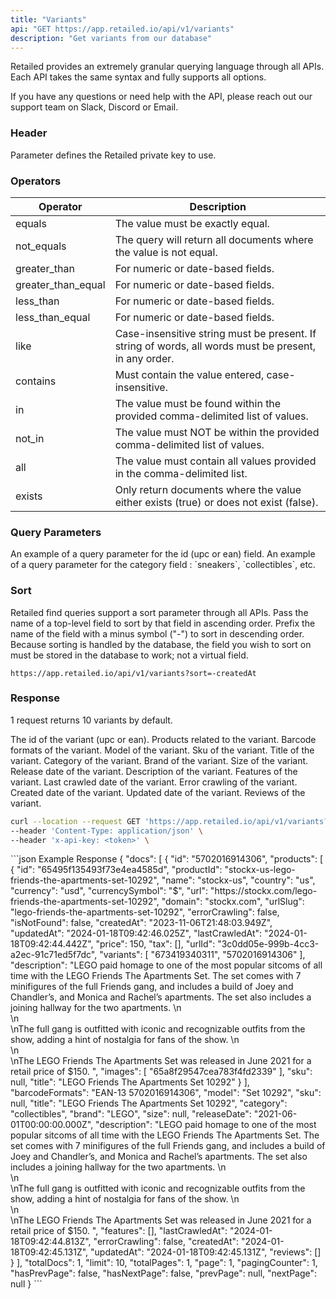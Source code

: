 ```yaml
---
title: "Variants"
api: "GET https://app.retailed.io/api/v1/variants"
description: "Get variants from our database"
---
```


Retailed provides an extremely granular querying language through all APIs. Each API takes the same syntax and fully supports all options.

<Tip>If you have any questions or need help with the API, please reach out our support team on Slack, Discord or Email.</Tip>


### Header

<ParamField header="x-api-key" type="string" required={true}>
    Parameter defines the Retailed private key to use.
</ParamField>

### Operators

| Operator           | Description                                                                                           |
|--------------------|-------------------------------------------------------------------------------------------------------|
| equals             | The value must be exactly equal.                                                                      |
| not_equals         | The query will return all documents where the value is not equal.                                     |
| greater_than       | For numeric or date-based fields.                                                                     |
| greater_than_equal | For numeric or date-based fields.                                                                     |
| less_than          | For numeric or date-based fields.                                                                     |
| less_than_equal    | For numeric or date-based fields.                                                                     |
| like               | Case-insensitive string must be present. If string of words, all words must be present, in any order. |
| contains           | Must contain the value entered, case-insensitive.                                                     |
| in                 | The value must be found within the provided comma-delimited list of values.                           |
| not_in             | The value must NOT be within the provided comma-delimited list of values.                             |
| all                | The value must contain all values provided in the comma-delimited list.                               |
| exists             | Only return documents where the value either exists (true) or does not exist (false).                 |

### Query Parameters

<ParamField query="where[or][0][and][0][id][equals]" type="string" optional={true} placeholder="5702016914306">
    An example of a query parameter for the id (upc or ean) field.
</ParamField>

<ParamField query="where[or][0][and][0][category][equals]" type="string" optional={true} placeholder="collectibles">
    An example of a query parameter for the category field : `sneakers`, `collectibles`, etc.
</ParamField>

### Sort

Retailed find queries support a sort parameter through all APIs. Pass the name of a top-level field to sort by that field in ascending order.
Prefix the name of the field with a minus symbol ("-") to sort in descending order.
Because sorting is handled by the database, the field you wish to sort on must be stored in the database to work; not a virtual field.

`https://app.retailed.io/api/v1/variants?sort=-createdAt`

### Response

<Info>1 request returns 10 variants by default.</Info>

<ResponseField name="variants" type="Variants Object">
    <Expandable title="docs">
        <ResponseField name="id" type="string">
            The id of the variant (upc or ean).
          </ResponseField>
        <ResponseField name="products" type="Products Object">
            Products related to the variant.
        </ResponseField>
        <ResponseField name="barcodeFormats" type="string">
            Barcode formats of the variant.
        </ResponseField>
        <ResponseField name="model" type="string">
            Model of the variant.
        </ResponseField>
        <ResponseField name="sku" type="string">
            Sku of the variant.
        </ResponseField>
        <ResponseField name="title" type="string">
            Title of the variant.
        </ResponseField>
        <ResponseField name="category" type="string">
            Category of the variant.
        </ResponseField>
        <ResponseField name="brand" type="string">
            Brand of the variant.
        </ResponseField>
        <ResponseField name="size" type="string">
            Size of the variant.
        </ResponseField>
        <ResponseField name="releaseDate" type="string">
            Release date of the variant.
        </ResponseField>
        <ResponseField name="description" type="string">
            Description of the variant.
        </ResponseField>
        <ResponseField name="features" type="array">
            Features of the variant.
        </ResponseField>
        <ResponseField name="lastCrawledAt" type="string">
            Last crawled date of the variant.
        </ResponseField>
        <ResponseField name="errorCrawling" type="boolean">
            Error crawling of the variant.
        </ResponseField>
        <ResponseField name="createdAt" type="string">
            Created date of the variant.
        </ResponseField>
        <ResponseField name="updatedAt" type="string">
            Updated date of the variant.
        </ResponseField>
        <ResponseField name="reviews" type="array">
            Reviews of the variant.
        </ResponseField>
    </Expandable>
</ResponseField>

<RequestExample>

```bash Request upc or ean
curl --location --request GET 'https://app.retailed.io/api/v1/variants?where[or][0][and][0][id][equals]=5702016914306' \
--header 'Content-Type: application/json' \
--header 'x-api-key: <token>' \
```

</RequestExample>


<ResponseExample>
```json Example Response
{
    "docs": [
        {
            "id": "5702016914306",
            "products": [
                {
                    "id": "65495f135493f73e4ea4585d",
                    "productId": "stockx-us-lego-friends-the-apartments-set-10292",
                    "name": "stockx-us",
                    "country": "us",
                    "currency": "usd",
                    "currencySymbol": "$",
                    "url": "https://stockx.com/lego-friends-the-apartments-set-10292",
                    "domain": "stockx.com",
                    "urlSlug": "lego-friends-the-apartments-set-10292",
                    "errorCrawling": false,
                    "isNotFound": false,
                    "createdAt": "2023-11-06T21:48:03.949Z",
                    "updatedAt": "2024-01-18T09:42:46.025Z",
                    "lastCrawledAt": "2024-01-18T09:42:44.442Z",
                    "price": 150,
                    "tax": [],
                    "urlId": "3c0dd05e-999b-4cc3-a2ec-91c71ed5f7dc",
                    "variants": [
                        "673419340311",
                        "5702016914306"
                    ],
                    "description": "LEGO paid homage to one of the most popular sitcoms of all time with the LEGO Friends The Apartments Set. The set comes with 7 minifigures of the full Friends gang, and includes a build of Joey and Chandler’s, and Monica and Rachel’s apartments. The set also includes a joining hallway for the two apartments. \n<br>\n<br>\nThe full gang is outfitted with iconic and recognizable outfits from the show, adding a hint of nostalgia for fans of the show. \n<br>\n<br>\nThe LEGO Friends The Apartments Set was released in June 2021 for a retail price of $150. ",
                    "images": [
                        "65a8f29547cea783f4fd2339"
                    ],
                    "sku": null,
                    "title": "LEGO Friends The Apartments Set 10292"
                }
            ],
            "barcodeFormats": "EAN-13 5702016914306",
            "model": "Set 10292",
            "sku": null,
            "title": "LEGO Friends The Apartments Set 10292",
            "category": "collectibles",
            "brand": "LEGO",
            "size": null,
            "releaseDate": "2021-06-01T00:00:00.000Z",
            "description": "LEGO paid homage to one of the most popular sitcoms of all time with the LEGO Friends The Apartments Set. The set comes with 7 minifigures of the full Friends gang, and includes a build of Joey and Chandler’s, and Monica and Rachel’s apartments. The set also includes a joining hallway for the two apartments. \n<br>\n<br>\nThe full gang is outfitted with iconic and recognizable outfits from the show, adding a hint of nostalgia for fans of the show. \n<br>\n<br>\nThe LEGO Friends The Apartments Set was released in June 2021 for a retail price of $150. ",
            "features": [],
            "lastCrawledAt": "2024-01-18T09:42:44.813Z",
            "errorCrawling": false,
            "createdAt": "2024-01-18T09:42:45.131Z",
            "updatedAt": "2024-01-18T09:42:45.131Z",
            "reviews": []
        }
    ],
    "totalDocs": 1,
    "limit": 10,
    "totalPages": 1,
    "page": 1,
    "pagingCounter": 1,
    "hasPrevPage": false,
    "hasNextPage": false,
    "prevPage": null,
    "nextPage": null
}
```
</ResponseExample>
